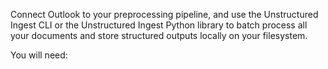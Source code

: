 Connect Outlook to your preprocessing pipeline, and use the Unstructured Ingest CLI or the Unstructured Ingest Python library to batch process all your documents and store structured outputs locally on your filesystem.

You will need: 


<SharedOutlook />
<SharedOutlookCLIAPI />

